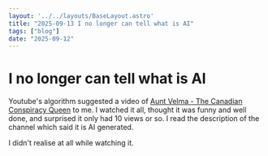 ```yaml
---
layout: '../../layouts/BaseLayout.astro'
title: "2025-09-13 I no longer can tell what is AI"
tags: ["blog"]
date: "2025-09-12"
---
```


<DummyComponent />

# I no longer can tell what is AI

Youtube's algorithm suggested a video of [Aunt Velma - The Canadian Conspiracy Queen](https://www.youtube.com/watch?v=lzY6c_hMa_U) to me. I watched it all, thought it was funny and well done, and surprised it only had 10 views or so. I read the description of the channel which said it is AI generated.

I didn't realise at all while watching it. 